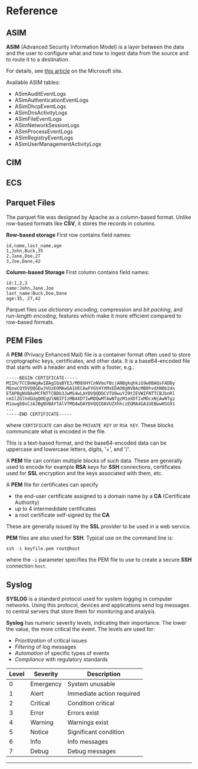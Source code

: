 # Reference

## ASIM

**ASIM** (Advanced Security Information Model) is a layer between the data and the user to configure what and how to ingest data from the source and to route it to a destination.

For details, see [this article](https://learn.microsoft.com/en-us/azure/sentinel/normalization) on the Microsoft site.

Available ASIM tables:

- ASimAuditEventLogs
- ASimAuthenticationEventLogs
- ASimDhcpEventLogs
- ASimDnsActivityLogs
- ASimFileEventLogs
- ASimNetworkSessionLogs
- ASimProcessEventLogs
- ASimRegistryEventLogs
- ASimUserManagementActivityLogs

## CIM

## ECS

## Parquet Files

The parquet file was designed by Apache as a column-based format. Unlike row-based formats like **CSV**, it stores the records in columns.

**Row-based storage** First row contains field names:

```plaintext
id,name,last_name,age
1,John,Buck,35
2,Jane,Doe,27
3,Joe,Dane,42
```

**Column-based Storage** First column contains field names:

```plaintext
id:1,2,3
name:John,Jane,Joe
last_name:Buck,Doe,Dane
age:35, 27,42
```

Parquet files use _dictionary encoding_, compression and _bit packing_, and _run-length encoding_, features which make it more efficient compared to row-based formats.

## PEM Files

A **PEM** (Privacy Enhanced Mail) file is a container format often used to store cryptographic keys, certificates, and other data. It is a base64-encoded file that starts with a header and ends with a footer, e.g.:

```encoding
-----BEGIN CERTIFICATE-----
MIIH/TCCBeWgAwIBAgIQaBYE3/M08XHYCnNVmcFBcjANBgkqhkiG9w0BAQsFADBy
MQswCQYDVQQGEwJVUzEOMAwGA1UECAwFVGV4YXMxEDAOBgNVBAcMB0hvdXN0b24x
ETAPBgNVBAoMCFNTTCBDb3JwMS4wLAYDVQQDDCVTU0wuY29tIEVWIFNTTCBJbnRl
cm1lZGlhdGUgQ0EgUlNBIFIzMB4XDTIwMDQwMTAwNTgzM1oXDTIxMDcxNjAwNTgz
M1owgb0xCzAJBgNVBAYTAlVTMQ4wDAYDVQQIDAVUZXhhczEQMA4GA1UEBwwHSG91
...
-----END CERTIFICATE-----
```

where `CERTIFICATE` can also be `PRIVATE KEY` or `RSA KEY`. These blocks communicate what is encoded in the file.

This is a text-based format, and the base64-encoded data can be uppercase and lowercase letters, digits, '+', and '/'.

A **PEM** file can contain multiple blocks of such data. These are generally used to encode for example **RSA** keys for **SSH** connections, certificates used for **SSL** encryption and the keys associated with them, etc.

A **PEM** file for certificates can specify

* the end-user certificate assigned to a domain name by a **CA** (Certificate Authority)
* up to 4 intermedidate certificates
* a root certificate self-signed by the **CA**

These are generally issued by the **SSL** provider to be used in a web service.

**PEM** files are also used for **SSH**. Typical use on the command line is:

```CLI-linux
ssh -i keyfile.pem root@host
```

where the `-i` parameter specifies the PEM file to use to create a secure **SSH** connection `host`.

## Syslog

**SYSLOG** is a standard protocol used for system logging in computer networks. Using this protocol, devices and applications send log messages to central servers that store them for monitoring and analysis.

**Syslog** has numeric severity levels, indicating their importance. The lower the value, the more critical the event. The levels are used for:

* _Prioritization_ of critical issues
* _Filtering_ of log messages
* _Automation_ of specific types of events
* _Compliance_ with regulatory standards

|Level|Severity|Description|
|---|---|---|
|0|Emergency|System unusable|
|1|Alert|Immediate action required|
|2|Critical|Condition critical|
|3|Error|Errors exist|
|4|Warning|Warnings exist|
|5|Notice|Significant condition|
|6|Info|Info messages|
|7|Debug|Debug messages|

---
